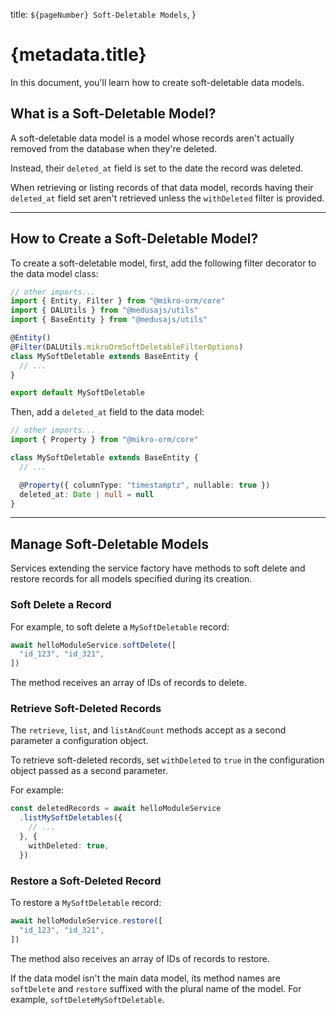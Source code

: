   title: `${pageNumber} Soft-Deletable Models`,
}

# {metadata.title}

In this document, you'll learn how to create soft-deletable data models.

## What is a Soft-Deletable Model?

A soft-deletable data model is a model whose records aren't actually removed from the database when they're deleted.

Instead, their `deleted_at` field is set to the date the record was deleted.

When retrieving or listing records of that data model, records having their `deleted_at` field set aren't retrieved unless the `withDeleted` filter is provided.

---

## How to Create a Soft-Deletable Model?

To create a soft-deletable model, first, add the following filter decorator to the data model class:

```ts title="src/module/hello/models/my-soft-deletable.ts" highlights={[["7"]]}
// other imports...
import { Entity, Filter } from "@mikro-orm/core"
import { DALUtils } from "@medusajs/utils"
import { BaseEntity } from "@medusajs/utils"

@Entity()
@Filter(DALUtils.mikroOrmSoftDeletableFilterOptions)
class MySoftDeletable extends BaseEntity {
  // ...
}

export default MySoftDeletable
```

Then, add a `deleted_at` field to the data model:

```ts highlights={[["7"], ["8"]]}
// other imports...
import { Property } from "@mikro-orm/core"

class MySoftDeletable extends BaseEntity {
  // ...

  @Property({ columnType: "timestamptz", nullable: true })
  deleted_at: Date | null = null
}
```

---

## Manage Soft-Deletable Models

Services extending the service factory have methods to soft delete and restore records for all models specified during its creation.

### Soft Delete a Record

For example, to soft delete a `MySoftDeletable` record:

```ts
await helloModuleService.softDelete([
  "id_123", "id_321",
])
```

The method receives an array of IDs of records to delete.

### Retrieve Soft-Deleted Records

The `retrieve`, `list`, and `listAndCount` methods accept as a second parameter a configuration object.

To retrieve soft-deleted records, set `withDeleted` to `true` in the configuration object passed as a second parameter.

For example:

```ts
const deletedRecords = await helloModuleService
  .listMySoftDeletables({
    // ...
  }, {
    withDeleted: true,
  })
```

### Restore a Soft-Deleted Record

To restore a `MySoftDeletable` record:

```ts
await helloModuleService.restore([
  "id_123", "id_321",
])
```

The method also receives an array of IDs of records to restore.

If the data model isn't the main data model, its method names are `softDelete` and `restore` suffixed with the plural name of the model. For example, `softDeleteMySoftDeletable`.
